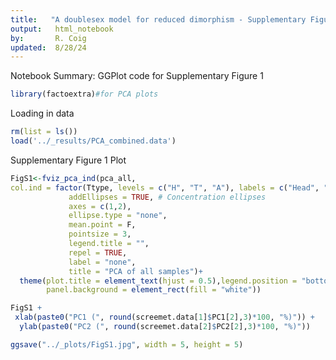 ```yaml
---
title:   "A doublesex model for reduced dimorphism - Supplementary Figure 1"
output:   html_notebook
by:       R. Coig
updated:  8/28/24
---
```

Notebook Summary: GGPlot code for Supplementary Figure 1
```r
library(factoextra)#for PCA plots
```
Loading in data
```r
rm(list = ls())
load('../_results/PCA_combined.data')
```
Supplementary Figure 1 Plot 
```r
FigS1<-fviz_pca_ind(pca_all,
col.ind = factor(Ttype, levels = c("H", "T", "A"), labels = c("Head", "Thorax", "Abdomen")),
             addEllipses = TRUE, # Concentration ellipses
             axes = c(1,2),
             ellipse.type = "none",
             mean.point = F,
             pointsize = 3,
             legend.title = "",
             repel = TRUE,
             label = "none",
             title = "PCA of all samples")+
  theme(plot.title = element_text(hjust = 0.5),legend.position = "bottom",
        panel.background = element_rect(fill = "white"))

FigS1 +
 xlab(paste0("PC1 (", round(screemet.data[1]$PC1[2],3)*100, "%)")) +
  ylab(paste0("PC2 (", round(screemet.data[2]$PC2[2],3)*100, "%)"))

ggsave("../_plots/FigS1.jpg", width = 5, height = 5)
```